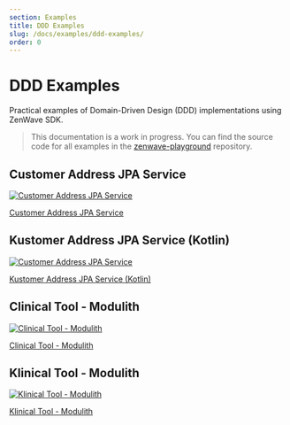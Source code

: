 ```yaml
---
section: Examples
title: DDD Examples
slug: /docs/examples/ddd-examples/
order: 0
---
```


# DDD Examples

Practical examples of Domain-Driven Design (DDD) implementations using ZenWave SDK.

> This documentation is a work in progress. You can find the source code for all examples in the [zenwave-playground](https://github.com/ZenWave360/zenwave-playground) repository.

## Customer Address JPA Service

<a href="/docs/examples/ddd-examples/customer-address-jpa/">
<Image title="Customer Address JPA Service" src={customerAddressJpa}  />
</a>

[Customer Address JPA Service](/docs/examples/ddd-examples/customer-address-jpa/)


## Kustomer Address JPA Service (Kotlin)

<a href="/docs/examples/ddd-examples/kustomer-address-jpa/">
<Image title="Customer Address JPA Service" src={kustomerAddressJpa}  />
</a>

[Kustomer Address JPA Service (Kotlin)](/docs/examples/ddd-examples/kustomer-address-jpa/)

## Clinical Tool - Modulith

<a href="/docs/examples/ddd-examples/modulith-clinical-tool-jpa/">
<Image title="Clinical Tool - Modulith" src={clinicalToolC4}  />
</a>

[Clinical Tool - Modulith](/docs/examples/ddd-examples/modulith-clinical-tool-jpa/)

## Klinical Tool - Modulith

<a href="/docs/examples/ddd-examples/modulith-klinical-tool-jpa/">
<Image title="Klinical Tool - Modulith" src={klinicalToolModulith}  />
</a>

[Klinical Tool - Modulith](/docs/examples/ddd-examples/modulith-klinical-tool-jpa/)